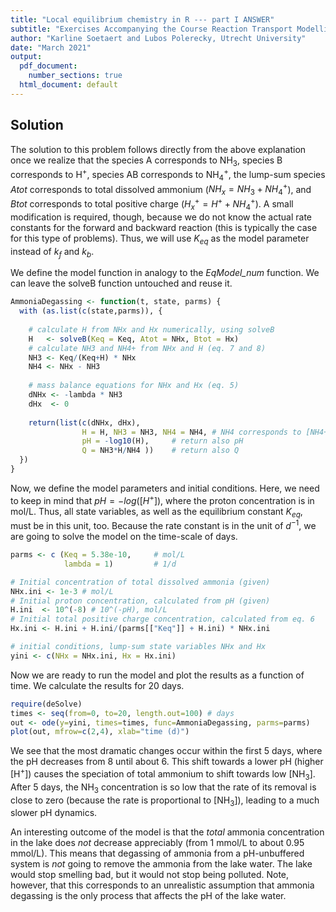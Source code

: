 ```yaml
---
title: "Local equilibrium chemistry in R --- part I ANSWER"
subtitle: "Exercises Accompanying the Course Reaction Transport Modelling in the Hydrosphere"
author: "Karline Soetaert and Lubos Polerecky, Utrecht University"
date: "March 2021"
output:
  pdf_document:
    number_sections: true
  html_document: default
---
```


## Solution

The solution to this problem follows directly from the above explanation once we realize that the species A corresponds to NH$_3$, species B corresponds to H$^+$, species AB corresponds to NH$_4^+$, the lump-sum species $Atot$ corresponds to total dissolved ammonium ($NH_x = NH_3 + NH_4^+$), and $Btot$ corresponds to total positive charge ($H_x^+ = H^+ + NH_4^+$). A small modification is required, though, because we do not know the actual rate constants for the forward and backward reaction (this is typically the case for this type of problems). Thus, we will use $K_{eq}$ as the model parameter instead of $k_f$ and $k_b$.

We define the model function in analogy to the *EqModel_num* function. We can leave the solveB function untouched and reuse it.

```r
AmmoniaDegassing <- function(t, state, parms) {
  with (as.list(c(state,parms)), {
    
    # calculate H from NHx and Hx numerically, using solveB
    H   <- solveB(Keq = Keq, Atot = NHx, Btot = Hx) 
    # calculate NH3 and NH4+ from NHx and H (eq. 7 and 8)
    NH3 <- Keq/(Keq+H) * NHx
    NH4 <- NHx - NH3
    
    # mass balance equations for NHx and Hx (eq. 5)
    dNHx <- -lambda * NH3
    dHx  <- 0
    
    return(list(c(dNHx, dHx), 
                H = H, NH3 = NH3, NH4 = NH4, # NH4 corresponds to [NH4+]
                pH = -log10(H),     # return also pH
                Q = NH3*H/NH4 ))    # return also Q
  })
}
```

Now, we define the model parameters and initial conditions. Here, we need to keep in mind that $pH=-log([H^+])$, where the proton concentration is in mol/L. Thus, all state variables, as well as the equilibrium constant $K_{eq}$, must be in this unit, too. Because the rate constant is in the unit of $d^{-1}$, we are going to solve the model on the time-scale of days.

```r
parms <- c (Keq = 5.38e-10,     # mol/L
            lambda = 1)         # 1/d

# Initial concentration of total dissolved ammonia (given)
NHx.ini <- 1e-3 # mol/L
# Initial proton concentration, calculated from pH (given)
H.ini  <- 10^(-8) # 10^(-pH), mol/L
# Initial total positive charge concentration, calculated from eq. 6
Hx.ini <- H.ini + H.ini/(parms[["Keq"]] + H.ini) * NHx.ini

# initial conditions, lump-sum state variables NHx and Hx
yini <- c(NHx = NHx.ini, Hx = Hx.ini)
```

Now we are ready to run the model and plot the results as a function of time. We calculate the results for 20 days.

```r
require(deSolve)
times <- seq(from=0, to=20, length.out=100) # days
out <- ode(y=yini, times=times, func=AmmoniaDegassing, parms=parms)
plot(out, mfrow=c(2,4), xlab="time (d)")
```
We see that the most dramatic changes occur within the first 5 days, where the pH decreases from 8 until about 6. This shift towards a lower pH (higher [H$^+$]) causes the speciation of total ammonium to shift towards low [NH$_3$]. After 5 days, the NH$_3$ concentration is so low that the rate of its removal is close to zero (because the rate is proportional to [NH$_3$]), leading to a much slower pH dynamics.

An interesting outcome of the model is that the *total* ammonia concentration in the lake does *not* decrease appreciably (from 1 mmol/L to about 0.95 mmol/L). This means that degassing of ammonia from a pH-unbuffered system is *not* going to remove the ammonia from the lake water. The lake would stop smelling bad, but it would not stop being polluted. Note, however, that this corresponds to an unrealistic assumption that ammonia degassing is the only process that affects the pH of the lake water.
